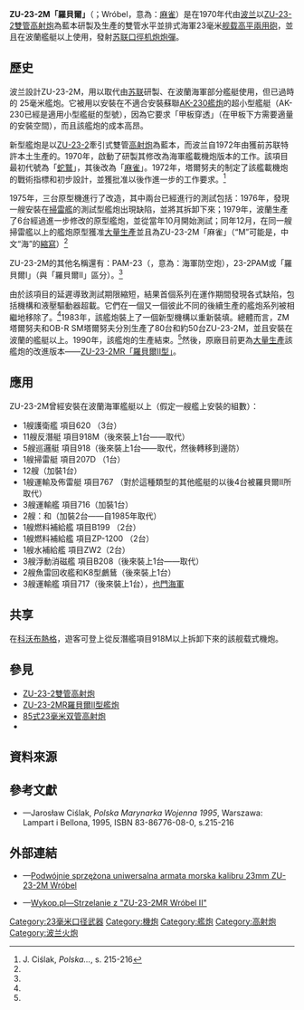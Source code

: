 {{noteTA
|G1=軍事
|G2=長度單位
|1=zh-hans:炮;zh-hk:炮;zh-tw:砲;
}}
{{Infobox Weapon
|name= ZU-23-2M「羅貝爾」<br />{{Lang|pl|ZU-23-2M Wróbel}}
|image= File:ORP Gardno Wrobel.jpg
|image_size= 300px
|caption= 安裝在ORP Gardno以上的ZU-23-2M「羅貝爾」
|origin= {{flagcountry|Poland}}
|type= [[舰炮|舰载]]雙管高射[[机炮|机炮]]
<!-- Type selection -->
|is_ranged= yes
|is_bladed= 
|is_explosive= 
|is_artillery= yes
|is_vehicle= yes
|is_missile= 
|is_UK= 
<!-- Service history -->
|service= 1970年代—現在
|used_by= 參見[[#使用國|使用國]]
|wars= 
<!-- Production history -->
|designer= 
|design_date= 1970年代
|manufacturer= 
|unit_cost= 
|production_date= 1970年代—1990年
|number= 
|variants= 
<!-- General specifications -->
|spec_label= 
|weight= 2,500[[公斤|公斤]]（5,511.55[[磅|磅]]）
|length= 
|part_length= 2,100[[毫米|毫米]]（82.68[[英寸|英寸]]，6.89[[英尺|英尺]]）
|width= 
|height= 
|diameter= 
|crew= 1人
<!-- Ranged weapon specifications -->
|cartridge= <div class="NavFrame collapsed" style="color: black; background-color: #FFFFFF; margin: 0 auto; padding: 0 10px; text-align: left;"><div class="NavHead" style="background-color: #FFFFFF; margin: 0 auto; padding: 0 10px; font-weight:normal;">{{Link-en|23×152mm|23×152mm|23×152毫米B}}</div><div class="NavContent" style="background-color: #FFFFFF; margin: 0 auto; padding: 0 10px;">
* OFZT（燃燒彈），彈頭重量：188.5[[克|克]]
* BOD（曳光彈），彈頭重量：190克
</div>
</div>
|caliber= 23毫米（.91英吋）
|barrels= 2根，87.3[[倍徑|倍徑]]，氣冷式
|action= [[氣動式_(槍械)|氣動式]]
|mode= [[自動火器|全自動]]
|rate= <div class="NavFrame collapsed" style="color: black; background-color: #FFFFFF; margin: 0 auto; padding: 0 10px; text-align: left;"><div class="NavHead" style="background-color: #FFFFFF; margin: 0 auto; padding: 0 10px; font-weight:normal;"></div><div class="NavContent" style="background-color: #FFFFFF; margin: 0 auto; padding: 0 10px;">
* [[循環射速|循環射速]]：1,600—2,000發／分鐘
* [[實際射速|實際射速]]：高達400發／分鐘
</div>
</div>
|velocity= 970[[米每秒|米／秒]]（3,182.41[[英尺每秒|英尺／秒]]）
|energy= 
|range= <div class="NavFrame collapsed" style="color: black; background-color: #FFFFFF; margin: 0 auto; padding: 0 10px; text-align: left;"><div class="NavHead" style="background-color: #FFFFFF; margin: 0 auto; padding: 0 10px; font-weight:normal;"></div><div class="NavContent" style="background-color: #FFFFFF; margin: 0 auto; padding: 0 10px;">
* 水平面目標：2,000[[米_(单位)|公尺]]（2,187.23[[码|码]]，6,561.68[[英尺|英尺]]，1.24[[英里|英里]]）
* 45°空中目標：2,500公尺（2,734.03码，8,202.1英尺，1.55英里）
* 最大射高：1,500—2,000公尺（1,640.42—2,734.03码，4,921.26—6,561.68英尺，0.93—1.24英里）
</div>
</div>
|max_range= 
|feed= 2×50發[[彈鏈|彈鏈]]
|sights= <div class="NavFrame collapsed" style="color: black; background-color: #FFFFFF; margin: 0 auto; padding: 0 10px; text-align: left;"><div class="NavHead" style="background-color: #FFFFFF; margin: 0 auto; padding: 0 10px; font-weight:normal;"></div><div class="NavContent" style="background-color: #FFFFFF; margin: 0 auto; padding: 0 10px;">
* ZAP-23光學機械瞄準具
* T-3直管[[望远镜|望远镜]]
</div>
</div>
<!-- 火炮規格 -->
|breech= 槍機
|recoil= [[砲塔|砲塔]][[緩衝器|緩衝器]]
|carriage= 艦艇
|elevation= -10°—+88° 
|traverse= 360°
<!-- 刃器規格 -->
|blade_type= 
|hilt_type= 
|sheath_type= 
|head_type= 
|haft_type= 
<!-- 爆炸物內填炸藥規格 --> 
|filling= 
|filling_weight= 
|detonation= 
|yield= 
<!-- 車輛/飛彈 規格 -->
|armour= 
|primary_armament= [[Zakłady_Mechaniczne_“Tarnów”_SA|Zakłady Mechaniczne “Tarnów” SA]]製[[ZU-23-2雙管高射炮|ZU-23-2雙管高射炮]]
|secondary_arament= 
|engine= 
|engine_power= 
|transmission= 
|payload_capacity= 
|fuel_capacity= 
|pw_ratio= 
|suspension= 
|clearance= 
|vehicle_range= 
|speed= 
|guidance= 
|steering= 
<!-- missiles only -->
|wingspan= 
|propellant= 
|ceiling= 
|altitude= 
|depth= 
|boost= 
|accuracy= 
|launch_platform= 
|transport= 
}}

'''ZU-23-2M「羅貝爾」'''（{{Lang-pl|ZU-23-2M Wróbel}}；Wróbel，意為：[[麻雀|麻雀]]）是在1970年代由[[波兰|波兰]]以[[ZU-23-2雙管高射炮|ZU-23-2雙管高射炮]]為藍本研製及生產的雙管水平並排式海軍23毫米[[舰炮|舰载]][[高平兩用砲|高平兩用砲]]，並且在波蘭艦艇以上使用，發射{{Link-en|23×152mm|23×152mm|23×152毫米B}}[[苏联|苏联]][[口徑|口徑]][[机炮|机炮]][[炮彈|炮彈]]。

== 歷史 ==
波兰設計ZU-23-2M，用以取代由[[苏联|苏联]]研製、在波蘭海軍部分艦艇使用，但已過時的{{Link-pl|2M-3艦炮|2M-3|2M-3M}} 25毫米艦炮。它被用以安裝在不適合安裝蘇聯[[AK-230艦炮|AK-230艦炮]]的超小型艦艇（AK-230已經是適用小型艦艇的型號），因為它要求「甲板穿透」（在甲板下方需要適量的安裝空間），而且該艦炮的成本高昂。

新型艦炮是以[[ZU-23-2雙管高射炮|ZU-23-2]]牽引式雙管[[高射炮|高射炮]]為藍本，而波兰自1972年由{{Link-pl|塔爾努夫機械廠|Zakłady Mechaniczne „Tarnów”}}獲前苏联特許本土生產的。1970年，{{Link-pl|華沙雅羅斯瓦夫·東布羅夫斯基科技軍事大學|Wojskowa Akademia Techniczna im. Jarosława Dąbrowskiego w Warszawie|華沙科技軍事大學}}啟動了研製其修改為海軍艦載機炮版本的工作。該項目最初代號為「[[蛇鷲|蛇鷲]]」，其後改為「[[麻雀|麻雀]]」。1972年，塔爾努夫的{{Link-pl|機械設備研究與發展中心|Ośrodek Badawczo-Rozwojowy Sprzętu Mechanicznego}}制定了該艦載機炮的戰術指標和初步設計，並獲批准以後作進一步的工作要求。<ref name=pmw>J. Ciślak, ''Polska...'', s. 215-216</ref>

1975年，三台原型機進行了改造，其中兩台已經進行的測試包括：1976年，發現一艘安裝在[[掃雷艦|掃雷艦]]的測試型艦炮出現缺陷，並將其拆卸下來；1979年，波蘭生產了6台經過進一步修改的原型艦炮，並從當年10月開始測試；同年12月，在同一艘掃雷艦以上的艦炮原型獲准[[大量生產|大量生產]]並且為ZU-23-2M「麻雀」（“M”可能是{{Lang|pl|Morska}}，中文“海”的[[縮寫|縮寫]]）<ref name=pmw/>

ZU-23-2M的其他名稱還有：PAM-23（{{Lang-pl|Przeciwlotnicza Armata Morska}}，意為：海軍防空炮），23-2PAM或「羅貝爾I」（與「羅貝爾II」區分）。<ref name=pmw/>

由於該項目的延遲導致測試期限縮短，結果首個系列在運作期間發現各式缺陷，包括機構和液壓驅動器超載。它們在一個又一個彼此不同的後續生產的艦炮系列被相繼地移除了。<ref name=pmw/>1983年，該艦炮裝上了一個新型機構以重新裝填。總體而言，ZM塔爾努夫和OB-R SM塔爾努夫分別生產了80台和約50台ZU-23-2M，並且安裝在波蘭的艦艇以上。1990年，該艦炮的生產結束。<ref name=pmw/>然後，原廠目前更為[[大量生產|大量生產]]該艦炮的改進版本——[[ZU-23-2MR羅貝爾II型艦炮|ZU-23-2MR「羅貝爾II型」]]。

== 應用 ==
ZU-23-2M曾經安裝在波蘭海軍艦艇以上（假定一艘艦上安裝的組數）：
* 1艘護衛艦 項目620 {{Link-pl|ORP“Kaszub”護衛艦|ORP Kaszub (1987)|ORP“Kaszub”}}（3台）
* 11艘反潛艇 項目918M（後來裝上1台——取代{{Link-pl|2M-3M艦炮|2M-3M}}）
* 5艘巡邏艇 項目918（後來裝上1台——取代{{Link-pl|2M-3M艦炮|2M-3M}}，然後轉移到邊防）
* 1艘掃雷艇 項目207D {{Link-pl|戈普沃湖號掃雷艇|ORP Gopło|ORP“戈普沃湖”}}（1台）
* 12艘{{Link-pl|項目207型掃雷艇|Trałowce projektu 207|掃雷艇 項目207P}}（加裝1台）
* 1艘運輸及佈雷艇 項目767 {{Link-pl|格涅茲諾級掃雷艇|ORP Gniezno|ORP“格涅茲諾”}}（對於這種類型的其他艦艇的以後4台被羅貝爾II所取代）
* 3艘運輸艦 項目716（加裝1台）
* 2艘{{Link-pl|水瓶座級訓練艦|Okręty szkolne typu Wodnik|訓練艦 項目888}}：{{Link-pl|水瓶座號訓練艦|ORP Wodnik|ORP“水瓶座”}}和{{Link-pl|格里芬號訓練艦|ORP Gryf (1976)|ORP“格里芬”}}（加裝2台——自1985年取代{{Link-pl|2M-3M艦炮|2M-3M}}）
* 1艘燃料補給艦 項目B199 {{Link-pl|Z-8燃料補給艦|Z-8|Z-8}}（2台）
* 1艘燃料補給艦 項目ZP-1200 {{Link-pl|波羅的海號燃料補給艦|ORP Bałtyk (1991)|ORP“Bałtyk”}}（2台）
* 1艘水補給艦 項目ZW2（2台）
* 3艘浮動消磁艦 項目B208（後來裝上1台——取代{{Link-pl|2M-3M艦炮|2M-3M}}）
* 2艘魚雷回收艦{{Link-pl|K-11魚雷回收艦|K-11 (1971)|K-11}}和K8型鸕鶿（後來裝上1台）
* 3艘運輸艦 項目717（後來裝上1台），[[也門海軍|也門海軍]]

== 共享 ==
在[[科沃布熱格|科沃布熱格]]，遊客可登上從反潛艦項目918M以上拆卸下來的該舰载式機炮。

== 參見 ==
* [[ZU-23-2雙管高射炮|ZU-23-2雙管高射炮]]
* [[ZU-23-2MR羅貝爾II型艦炮|ZU-23-2MR羅貝爾II型艦炮]]
* [[85式23毫米双管高射炮|85式23毫米双管高射炮]]
* {{Link-en|梅斯巴-1防空系統|Mesbah 1}}

== 資料來源 ==
<div class="references-small">
<references />
</div>

== 參考文獻 ==
* {{pl icon}}—Jarosław Ciślak, ''Polska Marynarka Wojenna 1995'', Warszawa: Lampart i Bellona, 1995, ISBN 83-86776-08-0, s.215-216

== 外部連結 ==
{{Commons and category|ZU-23-2M Wróbel|ZU-23-2M羅貝爾艦炮|ZU-23-2M Wróbel}}
* {{pl icon}}—[http://www.przemkko.strefa.pl/m_walkaround/wrobel.html Podwójnie sprzężona uniwersalna armata morska kalibru 23mm ZU-23-2M Wróbel]
* {{pl icon}}—[http://www.wykop.pl/link/2187752/strzelanie-z-zu-23-2mr-wrobel-ii/ Wykop.pl—Strzelanie z "ZU-23-2MR Wróbel II"] {{Wayback|url=http://www.wykop.pl/link/2187752/strzelanie-z-zu-23-2mr-wrobel-ii/ |date=20170428015440 }}

[[Category:23毫米口径武器|Category:23毫米口径武器]]
[[Category:機炮|Category:機炮]]
[[Category:艦炮|Category:艦炮]]
[[Category:高射炮|Category:高射炮]]
[[Category:波兰火炮|Category:波兰火炮]]